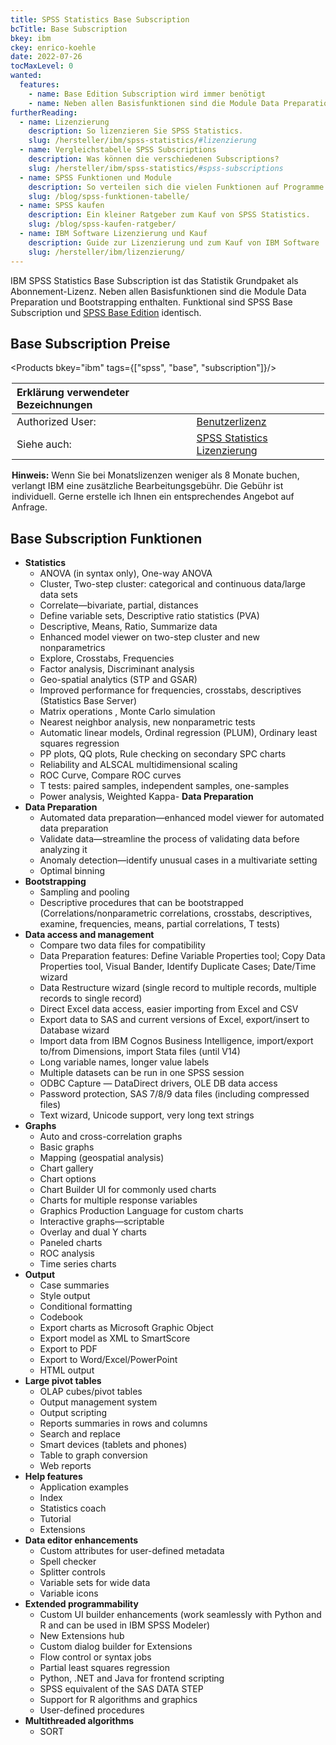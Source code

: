 ```yaml
---
title: SPSS Statistics Base Subscription
bcTitle: Base Subscription
bkey: ibm
ckey: enrico-koehle
date: 2022-07-26
tocMaxLevel: 0
wanted:
  features:
    - name: Base Edition Subscription wird immer benötigt
    - name: Neben allen Basisfunktionen sind die Module Data Preparation und Bootstrapping enthalten
furtherReading:
  - name: Lizenzierung
    description: So lizenzieren Sie SPSS Statistics.
    slug: /hersteller/ibm/spss-statistics/#lizenzierung
  - name: Vergleichstabelle SPSS Subscriptions
    description: Was können die verschiedenen Subscriptions?
    slug: /hersteller/ibm/spss-statistics/#spss-subscriptions
  - name: SPSS Funktionen und Module
    description: So verteilen sich die vielen Funktionen auf Programme und Module.
    slug: /blog/spss-funktionen-tabelle/
  - name: SPSS kaufen
    description: Ein kleiner Ratgeber zum Kauf von SPSS Statistics.
    slug: /blog/spss-kaufen-ratgeber/
  - name: IBM Software Lizenzierung und Kauf
    description: Guide zur Lizenzierung und zum Kauf von IBM Software
    slug: /hersteller/ibm/lizenzierung/
---
```


<Intro>

IBM SPSS Statistics Base Subscription ist das Statistik Grundpaket als Abonnement-Lizenz. Neben allen Basisfunktionen sind die Module Data Preparation und Bootstrapping enthalten. Funktional sind SPSS Base Subscription und [SPSS Base Edition](/hersteller/ibm/spss-statistics/base/) identisch.

</Intro>

<TOC />

## Base Subscription Preise

<Products bkey="ibm" tags={["spss", "base", "subscription"]}/>

<Legend>

|Erklärung verwendeter Bezeichnungen||
|:---|:---|
|Authorized User:|[Benutzerlizenz](/hersteller/ibm/spss-statistics/#authorized-user)|
|Siehe auch:|[SPSS Statistics Lizenzierung](/hersteller/ibm/spss-statistics/#lizenzierung)|

**Hinweis:** Wenn Sie bei Monatslizenzen weniger als 8 Monate buchen, verlangt IBM eine zusätzliche Bearbeitungsgebühr. Die Gebühr ist individuell. Gerne erstelle ich Ihnen ein entsprechendes Angebot auf Anfrage.

</Legend>

## Base Subscription Funktionen

- **Statistics**
  - ANOVA (in syntax only), One-way ANOVA
  - Cluster, Two-step cluster: categorical and continuous data/large data sets
  - Correlate—bivariate, partial, distances
  - Define variable sets, Descriptive ratio statistics (PVA)
  - Descriptive, Means, Ratio, Summarize data
  - Enhanced model viewer on two-step cluster and new nonparametrics
  - Explore, Crosstabs, Frequencies
  - Factor analysis, Discriminant analysis
  - Geo-spatial analytics (STP and GSAR)
  - Improved performance for frequencies, crosstabs, descriptives (Statistics Base Server)
  - Matrix operations , Monte Carlo simulation
  - Nearest neighbor analysis, new nonparametric tests
  - Automatic linear models, Ordinal regression (PLUM), Ordinary least squares regression
  - PP plots, QQ plots, Rule checking on secondary SPC charts
  - Reliability and ALSCAL multidimensional scaling
  - ROC Curve, Compare ROC curves
  - T tests: paired samples, independent samples, one-samples
  - Power analysis, Weighted Kappa- **Data Preparation**
- **Data Preparation**
  - Automated data preparation—enhanced model viewer for automated data preparation
  - Validate data—streamline the process of validating data before analyzing it
  - Anomaly detection—identify unusual cases in a multivariate setting
  - Optimal binning
- **Bootstrapping**
  - Sampling and pooling
  - Descriptive procedures that can be bootstrapped (Correlations/nonparametric correlations, crosstabs, descriptives, examine, frequencies, means, partial correlations, T tests)
- **Data access and management**
  - Compare two data files for compatibility
  - Data Preparation features: Define Variable Properties tool; Copy Data Properties tool, Visual Bander, Identify Duplicate Cases; Date/Time wizard
  - Data Restructure wizard (single record to multiple records, multiple records to single record)
  - Direct Excel data access, easier importing from Excel and CSV
  - Export data to SAS and current versions of Excel, export/insert to Database wizard
  - Import data from IBM Cognos Business Intelligence, import/export to/from Dimensions, import Stata files (until V14)
  - Long variable names, longer value labels
  - Multiple datasets can be run in one SPSS session
  - ODBC Capture — DataDirect drivers, OLE DB data access
  - Password protection, SAS 7/8/9 data files (including compressed files)
  - Text wizard, Unicode support, very long text strings
- **Graphs**
  - Auto and cross-correlation graphs
  - Basic graphs
  - Mapping (geospatial analysis)
  - Chart gallery
  - Chart options
  - Chart Builder UI for commonly used charts
  - Charts for multiple response variables
  - Graphics Production Language for custom charts
  - Interactive graphs—scriptable
  - Overlay and dual Y charts
  - Paneled charts
  - ROC analysis
  - Time series charts
- **Output**
  - Case summaries
  - Style output
  - Conditional formatting
  - Codebook
  - Export charts as Microsoft Graphic Object
  - Export model as XML to SmartScore
  - Export to PDF
  - Export to Word/Excel/PowerPoint
  - HTML output
- **Large pivot tables**
  - OLAP cubes/pivot tables
  - Output management system
  - Output scripting
  - Reports summaries in rows and columns
  - Search and replace
  - Smart devices (tablets and phones)
  - Table to graph conversion
  - Web reports
- **Help features**
  - Application examples
  - Index
  - Statistics coach
  - Tutorial
  - Extensions
- **Data editor enhancements**
  - Custom attributes for user-defined metadata
  - Spell checker
  - Splitter controls
  - Variable sets for wide data
  - Variable icons
- **Extended programmability**
  - Custom UI builder enhancements (work seamlessly with Python and R and can be used in IBM SPSS Modeler)
  - New Extensions hub
  - Custom dialog builder for Extensions
  - Flow control or syntax jobs
  - Partial least squares regression
  - Python, .NET and Java for frontend scripting
  - SPSS equivalent of the SAS DATA STEP
  - Support for R algorithms and graphics
  - User-defined procedures
- **Multithreaded algorithms**
  - SORT
